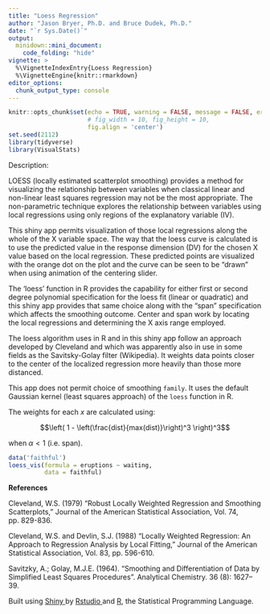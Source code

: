 ```yaml
---
title: "Loess Regression"
author: "Jason Bryer, Ph.D. and Bruce Dudek, Ph.D."
date: "`r Sys.Date()`"
output:
  minidown::mini_document:
    code_folding: "hide"
vignette: >
  %\VignetteIndexEntry{Loess Regression}
  %\VignetteEngine{knitr::rmarkdown}
editor_options:
  chunk_output_type: console
---
```


```r
knitr::opts_chunk$set(echo = TRUE, warning = FALSE, message = FALSE, error = FALSE,
					  # fig_width = 10, fig_height = 10,
					  fig.align = 'center')
set.seed(2112)
library(tidyverse)
library(VisualStats)
```

Description:

LOESS (locally estimated scatterplot smoothing) provides a method for visualizing the relationship between variables when classical linear and non-linear least squares regression may not be the most appropriate.  The non-parametric technique explores the relationship between variables using local regressions using only regions of the explanatory variable (IV).

This shiny app permits visualization of those local regressions along the whole of the X variable space.  The way that the loess curve is calculated is to use the predicted value in the response dimension (DV) for the chosen X value based on the local regression.  These predicted points are visualized with the orange dot on the plot and the curve can be seen to be "drawn" when using animation of the centering slider.

The 'loess' function in R provides the capability for either first or second degree polynomial specification for the loess fit (linear or quadratic) and this shiny app provides that same choice along with the "span" specification which affects the smoothing outcome.  Center and span work by locating the local regressions and determining the X axis range employed.

The loess algorithm uses in R and in this shiny app follow an approach developed by Cleveland and which was apparently also in use in some fields as the Savitsky-Golay filter (Wikipedia).  It weights data points closer to the center of the localized regression more heavily than those more distanced.

This app does not permit choice of smoothing `family`. It uses the default Gaussian kernel (least squares approach) of the `loess` function in R.

The weights for each *x* are calculated using:

$$\left( 1 - \left(\frac{dist}{max(dist)}\right)^3 \right)^3$$

when $\alpha < 1$ (i.e. span).


```r
data('faithful')
loess_vis(formula = eruptions ~ waiting,
		  data = faithful)
```


**References**

Cleveland, W.S. (1979) "Robust Locally Weighted Regression and Smoothing Scatterplots," Journal of the American Statistical Association, Vol. 74, pp. 829-836.

Cleveland, W.S. and Devlin, S.J. (1988) "Locally Weighted Regression: An Approach to Regression Analysis by Local Fitting," Journal of the American Statistical Association, Vol. 83, pp. 596-610. 

Savitzky, A.; Golay, M.J.E. (1964). "Smoothing and Differentiation of Data by Simplified Least Squares Procedures". Analytical Chemistry. 36 (8): 1627–39.

Built using <a href="http://www.rstudio.com/shiny" target="_blank"> Shiny </a> by <a href="http://www.rstudio.com/" target="_blank">Rstudio </a> and <a href="http://www.r-project.org/" target="_blank">R</a>, the Statistical Programming Language.
